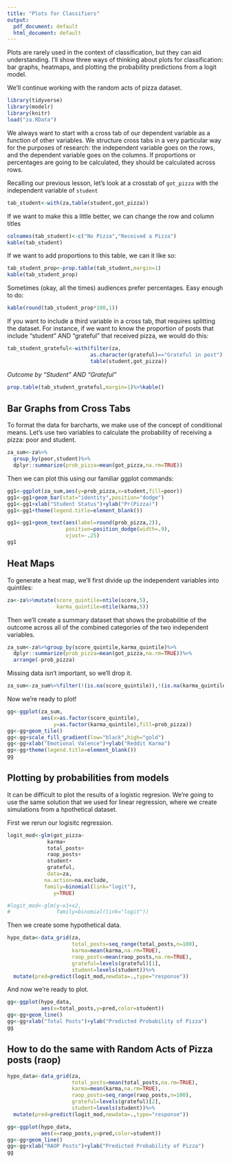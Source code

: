 ```yaml
---
title: "Plots for Classifiers"
output:
  pdf_document: default
  html_document: default
---
```


Plots are rarely used in the context of classification, but they can aid understanding. I'll show three ways of thinking about plots for classification: bar graphs, heatmaps, and plotting the probability predictions from a logit model.


We'll continue working with the random acts of pizza dataset. 

```r
library(tidyverse)
library(modelr)
library(knitr)
load("za.RData")
```

We always want to start with a cross tab of our dependent variable as a function of other variables. We structure cross tabs in a very particular way for the purposes of research: the independent variable goes on the rows, and the dependent variable goes on the columns. If proportions or percentages are going to be calculated, they should be calculated across rows. 

Recalling our previous lesson, let's look at a crosstab of `got_pizza` with the independent variable of `student`

```r
tab_student<-with(za,table(student,got_pizza))
```

If we want to make this a little better, we can change the row and column titles

```r
colnames(tab_student)<-c("No Pizza","Received a Pizza")
kable(tab_student)
```

If we want to add proportions to this table, we can it like so:
```r
tab_student_prop<-prop.table(tab_student,margin=1)
kable(tab_student_prop)
```

Sometimes  (okay, all the times) audiences prefer percentages. Easy enough to do:
```r
kable(round(tab_student_prop*100,1))
```

If you want to include a third variable in a cross tab, that requires splitting the dataset. For instance, if we want to know the proportion of posts that include "student" AND "grateful" that received pizza, we would do this:

```r
tab_student_grateful<-with(filter(za,
                           as.character(grateful)=="Grateful in post"),
                           table(student,got_pizza))
```

*Outcome by "Student" AND "Grateful"*
```r
prop.table(tab_student_grateful,margin=1)%>%kable()
```

## Bar Graphs from Cross Tabs

To format the data for barcharts, we make use of the concept of conditional means. Let's use two variables to calculate the probability of receiving a pizza: poor and student. 

```r
za_sum<-za%>%
  group_by(poor,student)%>%
  dplyr::summarize(prob_pizza=mean(got_pizza,na.rm=TRUE))  
```

Then we can plot this using our familiar ggplot commands:

```r
gg1<-ggplot(za_sum,aes(y=prob_pizza,x=student,fill=poor))
gg1<-gg1+geom_bar(stat="identity",position="dodge")
gg1<-gg1+xlab("Student Status")+ylab("Pr(Pizza)")
gg1<-gg1+theme(legend.title=element_blank())

gg1<-gg1+geom_text(aes(label=round(prob_pizza,2)),
                   position=position_dodge(width=.9),
                   vjust=-.25)
gg1
```


## Heat Maps

To generate a heat map, we'll first divide up the independent variables into quintiles:

```r
za<-za%>%mutate(score_quintile=ntile(score,5),
                karma_quintile=ntile(karma,5))
```

Then we'll create a summary dataset that shows the probabilitie of the outcome across all of the combined categories of the two independent variables. 

```R
za_sum<-za%>%group_by(score_quintile,karma_quintile)%>%
  dplyr::summarize(prob_pizza=mean(got_pizza,na.rm=TRUE))%>%
  arrange(-prob_pizza)
```

Missing data isn't important, so we'll drop it. 

```r
za_sum<-za_sum%>%filter(!(is.na(score_quintile)),!(is.na(karma_quintile)))
```

Now we're ready to plot!

```r
gg<-ggplot(za_sum,
           aes(x=as.factor(score_quintile),
               y=as.factor(karma_quintile),fill=prob_pizza))
gg<-gg+geom_tile()
gg<-gg+scale_fill_gradient(low="black",high="gold")
gg<-gg+xlab("Emotional Valence")+ylab("Reddit Karma")
gg<-gg+theme(legend.title=element_blank())
gg
```



## Plotting by probabilities from models

It can be difficult to plot the results of a logistic regresion. We're going to use the same solution that we used for linear regression, where we create simulations from a hpothetical dataset. 

First we rerun our logisitc regression. 
```r
logit_mod<-glm(got_pizza~
             karma+
             total_posts+
             raop_posts+
             student+
             grateful,
             data=za,
            na.action=na.exclude,
            family=binomial(link="logit"),
               y=TRUE)

#logit_mod<-glm(y~x1+x2,
#               family=binomial(link="logit"))

```

Then we create some hypothetical data. 

```r
hypo_data<-data_grid(za, 
                     total_posts=seq_range(total_posts,n=100),
                     karma=mean(karma,na.rm=TRUE),
                     raop_posts=mean(raop_posts,na.rm=TRUE),
                     grateful=levels(grateful)[1],
                     student=levels(student))%>%
  mutate(pred=predict(logit_mod,newdata=.,type="response"))
```

And now we're ready to plot. 

```r
gg<-ggplot(hypo_data,
           aes(x=total_posts,y=pred,color=student))
gg<-gg+geom_line()
gg<-gg+xlab("Total Posts")+ylab("Predicted Probability of Pizza")
gg
```

## How to do the same with Random Acts of Pizza posts (raop)
```r
hypo_data<-data_grid(za, 
                     total_posts=mean(total_posts,na.rm=TRUE),
                     karma=mean(karma,na.rm=TRUE),
                     raop_posts=seq_range(raop_posts,n=100),
                     grateful=levels(grateful)[2],
                     student=levels(student))%>%
  mutate(pred=predict(logit_mod,newdata=.,type="response"))
```


```r
gg<-ggplot(hypo_data,
           aes(x=raop_posts,y=pred,color=student))
gg<-gg+geom_line() 
gg<-gg+xlab("RAOP Posts")+ylab("Predicted Probability of Pizza")
gg
```